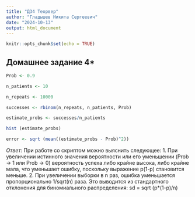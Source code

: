 ---
title: "ДЗ4 Теорвер"
author: "Гладышев Никита Сергеевич"
date: "2024-10-13"
output: html_document
---

```{r setup, include=FALSE}
knitr::opts_chunk$set(echo = TRUE)
```

## Домашнее задание 4*

```{r}
Prob <- 0.9

n_patients <- 10

n_repeats <- 10000

successes <- rbinom(n_repeats, n_patients, Prob)

estimate_probs <- successes/n_patients

hist (estimate_probs)

error <- sqrt (mean((estimate_probs - Prob)^2))


```

*Ответ:*  При работе со скриптом можно выяснить следующее:
1. При увеличении истинного значения вероятности или его уменьшении (Prob → 1 или Prob → 0) вероятность успеха либо крайне высока, либо крайне мала, что уменьшает ошибку, поскольку выражение p(1-p) становится меньше. 
2. При увеличении выборки в n раз, ошибка уменьшается пропорционально 1/sqrt(n) раза. Это выводится из стандартного отклонения для биномиального распределения: sd = sqrt (p*(1-p)/n)


